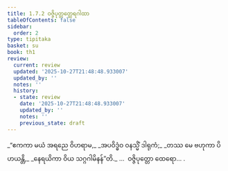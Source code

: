 ```yaml
---
title: 1.7.2 ဝဇ္ဇိပုတ္တတ္ထေရဂါထာ
tableOfContents: false
sidebar:
  order: 2
type: tipitaka
basket: su
book: th1
review:
  current: review
  updated: '2025-10-27T21:48:48.933007'
  updated_by: ''
  notes: ''
  history:
  - state: review
    date: '2025-10-27T21:48:48.933007'
    updated_by: ''
    notes: ''
    previous_state: draft
---
```



<ReviewStatus review={frontmatter.review} showDetails={true} />

<HypothesisAnnotation frontmatter={frontmatter} />

<DynamicBreadcrumb />

<Division number="62" book="th1" e="ch" v="19" p="233">

<Paragraph number="141" type="verses" book="th1">
_“ဧကကာ မယံ အရညေ ဝိဟရာမ,_  
_အပဝိဒ္ဓံဝ ဝနသ္မိံ ဒါရုကံ;_  
_တဿ မေ ဗဟုကာ ပိဟယန္တိ,_  
_နေရယိကာ ဝိယ သဂ္ဂဂါမိနန်”တိ._  


</Paragraph>
</Division>

<Paragraph number="142" type="center" book="th1">
…  ဝဇ္ဇိပုတ္တော ထေရော… .
</Paragraph>